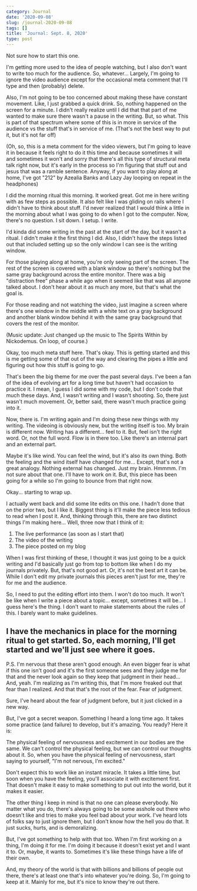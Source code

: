 ```yaml
---
category: Journal
date: '2020-09-08'
slug: /journal-2020-09-08
tags: []
title: 'Journal: Sept. 8, 2020'
type: post
---
```



Not sure how to start this one.

I'm getting more used to the idea of people watching, but I also don't want to write too much for the audience. So, whatever... Largely, I'm going to ignore the video audience except for the occasional meta comment that I'll type and then (probably) delete.

Also, I'm not going to be too concerned about making these have constant movement. Like, I just grabbed a quick drink. So, nothing happened on the screen for a minute. I didn't really realize until I did that that part of me wanted to make sure there wasn't a pause in the writing. But, so what. This is part of that spectrum where some of this is in more in service of the audience vs the stuff that's in service of me. (That's not the best way to put it, but it's not far off)

(Oh, so, this is a meta comment for the video viewers, but I'm going to leave it in because it feels right to do it this time and because sometimes it will and sometimes it won't and sorry that there's all this type of structural meta talk right now, but it's early in the process so I'm figuring that stuff out and jesus that was a ramble sentence. Anyway, if you want to play along at home, I've got "212" by Azealia Banks and Lazy Jay looping on repeat in the headphones)

I did the morning ritual this morning. It worked great. Got me in here writing with as few steps as possible. It also felt like I was gliding on rails where I didn't have to think about stuff. I'd never realized that I would think a little in the morning about what I was going to do when I got to the computer. Now, there's no question. I sit down. I setup. I write.

I'd kinda did some writing in the past at the start of the day, but it wasn't a ritual. I didn't make it the first thing I did. Also, I didn't have the steps listed out that included setting up so the only window I can see is the writing window.

For those playing along at home, you're only seeing part of the screen. The rest of the screen is covered with a blank window so there's nothing but the same gray background across the entire monitor. There was a big "distraction free" phase a while ago when it seemed like that was all anyone talked about. I don't hear about it as much any more, but that's what the goal is.

For those reading and not watching the video, just imagine a screen where there's one window in the middle with a white text on a gray background and another blank window behind it with the same gray background that covers the rest of the monitor.

(Music update: Just changed up the music to The Spirits Within by Nickodemus. On loop, of course.)

Okay, too much meta stuff here. That's okay. This is getting started and this is me getting some of that out of the way and clearing the pipes a little and figuring out how this stuff is going to go.

That's been the big theme for me over the past several days. I've been a fan of the idea of evolving art for a long time but haven't had occasion to practice it. I mean, I guess I did some with my code, but I don't code that much these days. And, I wasn't writing and I wasn't shooting. So, there just wasn't much movement. Or, better said, there wasn't much practice going into it.

Now, there is. I'm writing again and I'm doing these new things with my writing. The videoing is obviously new, but the writing itself is too. My brain is different now. Writing has a different... feel to it. But, feel isn't the right word. Or, not the full word. Flow is in there too. Like there's an internal part and an external part.

Maybe it's like wind. You can feel the wind, but it's also its own thing. Both the feeling and the wind itself have changed for me... Except, that's not a great analogy. Nothing external has changed. Just my brain. Hmmmm. I'm not sure about that one. I'll have to work on it. But, this piece has been going for a while so I'm going to bounce from that right now.

Okay... starting to wrap up.

I actually went back and did some lite edits on this one. I hadn't done that on the prior two, but I like it. Biggest thing is it'll make the piece less tedious to read when I post it. And, thinking through this, there are two distinct things I'm making here... Well, three now that I think of it:

1. The live performance (as soon as I start that)
2. The video of the writing
3. The piece posted on my blog

When I was first thinking of these, I thought it was just going to be a quick writing and I'd basically just go from top to bottom like when I do my journals privately. But, that's not good art. Or, it's not the best art it can be. While I don't edit my private journals this pieces aren't just for me, they're for me and the audience.

So, I need to put the editing effort into them. I won't do too much. It won't be like when I write a piece about a topic... except, sometimes it will be... I guess here's the thing. I don't want to make statements about the rules of this. I barely want to make guidelines.

I have the mechanics in place for the morning ritual to get started. So, each morning, I'll get started and we'll just see where it goes.
---

P.S. I'm nervous that these aren't good enough. An even bigger fear is what if this one isn't good and it's the first someone sees and they judge me for that and the never look again so they keep that judgment in their head... And, yeah. I'm realizing as I'm writing this, that I'm more freaked out that fear than I realized. And that that's the root of the fear. Fear of judgment.

Sure, I've heard about the fear of judgment before, but it just clicked in a new way.

But, I've got a secret weapon. Something I heard a long time ago. It takes some practice (and failure) to develop, but it's amazing. You ready? Here it is:

The physical feeling of nervousness and excitement in our bodies are the same. We can't control the physical feeling, but we can control our thoughts about it. So, when you have the physical feeling of nervousness, start saying to yourself, "I'm not nervous, I'm excited."

Don't expect this to work like an instant miracle. It takes a little time, but soon when you have the feeling, you'll associate it with excitement first. That doesn't make it easy to make something to put out into the world, but it makes it easier.

The other thing I keep in mind is that no one can please everybody. No matter what you do, there's always going to be some asshole out there who doesn't like and tries to make you feel bad about your work. I've heard lots of folks say to just ignore them, but I don't know how the hell you do that. It just sucks, hurts, and is demoralizing.

But, I've got something to help with that too. When I'm first working on a thing, I'm doing it for me. I'm doing it because it doesn't exist yet and I want it to. Or, maybe, it wants to. Sometimes it's like these things have a life of their own.

And, my theory of the world is that with billions and billions of people out there, there's at least one that's into whatever you're doing.  So, I'm going to keep at it. Mainly for me, but it's nice to know they're out there.